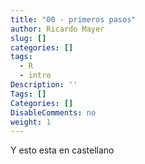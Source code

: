 ```yaml
---
title: "00 - primeros pasos"
author: Ricardo Mayer
slug: []
categories: []
tags:
  - R
  - intro
Description: ''
Tags: []
Categories: []
DisableComments: no
weight: 1
---
```



Y esto esta en castellano

